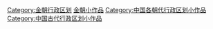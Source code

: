 {{Hiddencat}}
[[Category:金朝行政区划|Category:金朝行政区划]]
[[Category:金朝小作品|]]
[[Category:中国各朝代行政区划小作品|Category:中国各朝代行政区划小作品]]
[[Category:中国古代行政区划小作品|Category:中国古代行政区划小作品]]